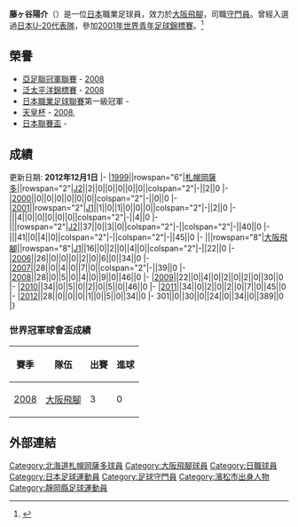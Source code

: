 {{noteta|G1=足球}}{{infobox Football biography
| playername          = 藤ヶ谷陽介
| fullname            = 藤ヶ谷陽介
| image               = [[File:Yosuke_Fujigaya.jpg|180px]]
| dateofbirth         = {{birth date and age|1981|2|13}}
| cityofbirth         = [[靜岡縣|靜岡縣]][[濱松市|濱松市]]
| countryofbirth      = [[日本|日本]]
| height              = {{height|m=1.85}}
| currentclub         = [[大阪飛腳|大阪飛腳]]
| clubnumber          = 1
| position            = [[守門員|守門員]]
| youthyears          = 1996-1998
| youthclubs          = 磐田東高等學校
| years               = 1999-2004<br />2005-
| clubs               = [[札幌岡薩多|札幌岡薩多]]<br />[[大阪飛腳|大阪飛腳]]
| caps(goals)         = {{0}}85 {{0}}{{0}}(0)<br />216 {{0}}{{0}}(0)
| nationalyears       = 2000-2001
| nationalteam        = [[日本國家足球隊|日本U-20]]
| nationalcaps(goals) = 3 {{0}}{{0}}(0)
| pcupdate            = 2012年12月1日
| ntupdate            = 2010年1月30日
}}
'''藤ヶ谷陽介'''（{{bd|1981年|2月13日}}）是一位[[日本|日本]]職業足球員，效力於[[大阪飛腳|大阪飛腳]]，司職[[守門員|守門員]]。曾經入選過[[日本國家足球隊|日本U-20代表隊]]，參加[[2001年國際足協世界青年錦標賽|2001年世界青年足球錦標賽]]。<ref>{{cite web|publisher=Guardian.co.uk|title=藤谷陽介資料|url=http://guardian.touch-line.com/StatsCentre.asp?CTID=63&CPID=147&TEID=2070&PLID=65477&pStr=Player|accessdate=2009-05-18|deadurl=yes|archiveurl=https://web.archive.org/web/20120605034504/http://guardian.touch-line.com/StatsCentre.asp?CTID=63&CPID=147&TEID=2070&PLID=65477&pStr=Player|archivedate=2012-06-05}}</ref>

==榮譽==
* [[亞足聯冠軍聯賽|亞足聯冠軍聯賽]] - [[2008年亞洲冠軍聯賽|2008]]
* [[泛太平洋錦標賽|泛太平洋錦標賽]] - [[2008年泛太平洋錦標賽|2008]]
* [[日本職業足球聯賽|日本職業足球聯賽]]第一級冠軍 - {{tsl|en|2005 J. League||2005}} 
* [[天皇杯|天皇杯]] - [[2008年日本天皇盃|2008]], {{tsl|en|2009 Emperor's Cup||2009}}
* [[日本聯賽盃|日本聯賽盃]] - {{tsl|en|2007 J. League Cup||2007}}

==成績==
更新日期: '''2012年12月1日'''
{{noteta|G1=足球}}{{Football player statistics 1|YY}}
{{noteta|G1=足球}}{{Football player statistics 2|JPN|YY}}
|-
|[[1999年日本職業足球聯賽|1999]]||rowspan="6"|[[札幌岡薩多|札幌岡薩多]]||rowspan="2"|[[日本職業足球聯賽|J2]]||2||0||0||0||0||0||colspan="2"|-||2||0
|-
|[[2000年日本職業足球聯賽|2000]]||0||0||0||0||0||0||colspan="2"|-||0||0
|-
|[[2001年日本職業足球聯賽|2001]]||rowspan="2"|[[日本職業足球聯賽|J1]]||1||0||1||0||0||0||colspan="2"|-||2||0
|-
|{{tsl|en|2002 J. League|2002年日本職業足球聯賽|2002}}||4||0||0||0||0||0||colspan="2"|-||4||0
|-
|{{tsl|en|2003 J. League|2003年日本職業足球聯賽|2003}}||rowspan="2"|[[日本職業足球聯賽|J2]]||37||0||3||0||colspan="2"|-||colspan="2"|-||40||0
|-
|{{tsl|en|2004 J. League|2004年日本職業足球聯賽|2004}}||41||0||4||0||colspan="2"|-||colspan="2"|-||45||0
|-
|{{tsl|en|2005 J. League|2005年日本職業足球聯賽|2005}}||rowspan="8"|[[大阪飛腳|大阪飛腳]]||rowspan="8"|[[日本職業足球聯賽|J1]]||16||0||2||0||4||0||colspan="2"|-||22||0
|-
|[[2006年日本職業足球聯賽|2006]]||26||0||0||0||2||0||6||0||34||0
|-
|[[2007年日本職業足球聯賽|2007]]||28||0||4||0||7||0||colspan="2"|-||39||0
|-
|[[2008年日本職業足球聯賽|2008]]||28||0||5||0||4||0||9||0||46||0
|-
|[[2009年日本職業足球聯賽|2009]]||22||0||4||0||2||0||2||0||30||0
|-
|[[2010年日本職業足球聯賽|2010]]||34||0||5||0||2||0||5||0||46||0
|-
|[[2011年日本職業足球聯賽|2011]]||34||0||2||0||2||0||7||0||45||0
|-
|[[2012年日本職業足球聯賽|2012]]||28||0||0||0||1||0||5||0||34||0
|-
{{noteta|G1=足球}}{{Football player statistics 5}}301||0||30||0||24||0||34||0||389||0
|}

=== 世界冠軍球會盃成績 ===
{| class="wikitable" style="text-align: center;"
!賽季!!隊伍!!出賽!!進球
|-
|[[2008年世界冠軍球會盃|2008]]||[[大阪飛腳|大阪飛腳]]||3||0
|}

==外部連結==
{{reflist}}

{{大阪飛腳球員名單}}
{{2001年世界青年錦標賽日本参赛名单}}

[[Category:北海道札幌岡薩多球員|Category:北海道札幌岡薩多球員]]
[[Category:大阪飛腳球員|Category:大阪飛腳球員]]
[[Category:日職球員|Category:日職球員]]
[[Category:日本足球運動員|Category:日本足球運動員]]
[[Category:足球守門員|Category:足球守門員]]
[[Category:濱松市出身人物|Category:濱松市出身人物]]
[[Category:靜岡縣足球運動員|Category:靜岡縣足球運動員]]